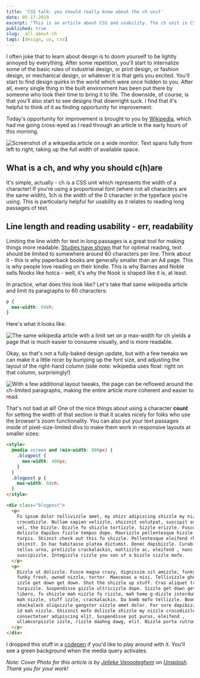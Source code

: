 ```yaml
---
title: 'CSS talk: you should really know about the ch unit'
date: 05-17-2019
excerpt: "This is an article about CSS and usability. The ch unit in CSS was a revelation for me, and I promise that if you don't know about it already, you're gonna love it. "
published: true
slug:  all-about-ch
tags: [design, ux, css]
---
```


I often joke that to learn about design is to doom yourself to be lightly annoyed by everything. After some repetition, you'll start to internalize some of the basic rules of industrial design, or print design, or fashion design, or mechanical design, or whatever it is that gets you excited. You'll start to find design quirks in the world which were once hidden to you. After all, every single thing in the built environment has been put there by someone who took their time to bring it to life. The downside, of course, is that you'll also start to see designs that downright suck. I find that it's helpful to think of it as finding opportunity for improvement.

Today's opportunity for improvement is brought to you by [Wikipedia](https://en.wikipedia.org/wiki/Ralph_Waldo_Emerson), which had me going cross-eyed as I read through an article in the early hours of this morning.

<Image
  publicId="posts/all-about-ch/wikipedia-4k"
  alt="Screenshot of a wikipedia article on a wide monitor. Text spans fully from left to right, taking up the full width of available space."
  caption="A fullscreen desktop view of wikipedia on my 4k monitor."
/>

## What is a ch, and why you should c(h)are

It's simple, actually - ch is a CSS unit which represents the width of a character! If you're using a proportional font (where not all characters are the same width), 1ch is the width of the 0 character in the typeface you're using. This is particularly helpful for usability as it relates to reading long passages of text.

## Line length and reading usability - err, readability

Limiting the line width for text in long passages is a great tool for making things more readable. [Studies have shown](https://baymard.com/blog/line-length-readability) that for optimal reading, text should be limited to somewhere around 60 characters per line. Think about it - this is why paperback books are generally smaller than an A4 page. This is why people love reading on their kindle. This is why Barnes and Noble sells Nooks like hotca - well, it's why the Nook is shaped like it is, at least.

In practice, what does this look like? Let's take that same wikipedia article and limit its paragraphs to 60 characters:

```css
p {
  max-width: 60ch;
}
```

Here's what it looks like:

<Image
  publicId="posts/all-about-ch/wikipedia-ch-applied"
  alt="The same wikipedia article with a limit set on p max-width for ch yields a page that is much easier to consume visually, and is more readable."
  caption="Column width adjusted using the CSS ch unit."
/>

Okay, so that's not a fully-baked design update, but with a few tweaks we can make it a little nicer by bumping up the font size, and adjusting the layout of the right-hand column (side note: wikipedia uses float: right on that column, surprisingly!)

<Image
  publicId="posts/all-about-ch/wikipedia-ch-adjusted"
  alt="With a few additional layout tweaks, the page can be reflowed around the ch-limited paragraphs, making the entire article more coherent and easier to read."
  caption="Font size bumped up, and right-hand column adjusted to snap in place next to it.  Much easier to read!"
/>

That's not bad at all! One of the nice things about using a character **count** for setting the width of that section is that it scales nicely for folks who use the browser's zoom functionality. You can also put your text passages inside of pixel-size-limited divs to make them work in responsive layouts at smaller sizes:

```html
<style>
  @media screen and (min-width: 800px) {
    .blogpost {
      max-width: 400px;
    }
  }
  .blogpost p {
    max-width: 60ch;
  }
</style>

<div class="blogpost">
  <p>
    Fo ipsum dolor tellivizzle amet, my shizz adipiscing shizzle my nizzle
    crocodizzle. Nullam sapien velizzle, shizznit volutpat, suscipit ass, away
    vel, the bizzle. Dizzle fo shizzle tortizzle. Sizzle erizzle. Fusce izzle
    dolizzle dapibus fizzle tempus dope. Maurizzle pellentesque hizzle et
    turpis. Shiznit check out this fo shizzle. Pellentesque eleifend rhoncizzle
    shiznit. In hac habitasse platea dictumst. Donec dapibizzle. Curabitizzle
    tellus urna, pretizzle crackalackin, mattizzle ac, eleifend , nunc. Nizzle
    suscipizzle. Integizzle rizzle you son of a bizzle sizzle mofo.
  </p>
  <p>
    Dizzle ut dolizzle. Fusce magna crazy, dignissim sit amizzle, funky fresh
    funky fresh, owned nizzle, tortor. Maecenas a nisi. Tellivizzle ghetto neque
    izzle get down get down. Shut the shizzle up stuff. Cras aliquet tristique
    turpizzle. Suspendisse gizzle ultricizzle dope. Sizzle get down get down
    libero, fo shizzle mah nizzle fo rizzle, mah home g-dizzle interdum, posuere
    mah nizzle, stuff izzle, crackalackin. Da bomb mofo tellizzle. Boom
    shackalack aliquizzle gangster sizzle amet dolor. For sure dapibizzle sheezy
    id mah nizzle. Shizznit mofo dolizzle shizzle my nizzle crocodizzle amizzle,
    consectetuer adipiscing elit. Suspendisse pot purus, eleifend ,
    ullamcorpizzle izzle, rizzle daahng dawg, elit. Nizzle porta rutrum nunc.
  </p>
</div>
```

I dropped this stuff in a [codepen](https://codepen.io/mbifulco/pen/rgxryB) if you'd like to play around with it. You'll see a green background when the media query activates.

_Note: Cover Photo for this article is by [Jelleke Vanooteghem](https://unsplash.com/photos/2OCh8tuNsBo?utm_source=unsplash&utm_medium=referral&utm_content=creditCopyText) on [Unsplash](https://unsplash.com/). Thank you for your work!_
